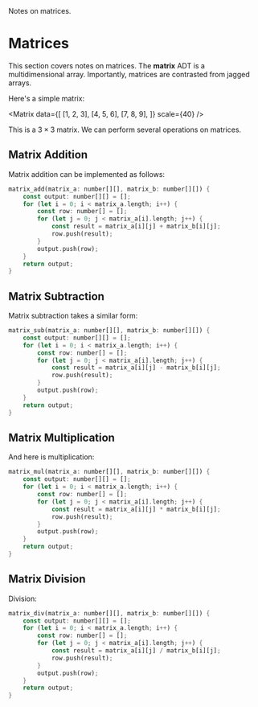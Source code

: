 
<head>
	<title>Matrices</title>
	<description>Notes on matrices.</description>
</head>

# Matrices

This section covers notes on matrices. The **matrix** ADT is a
multidimensional array. Importantly, matrices are contrasted from jagged
arrays.

Here's a simple matrix:

<Matrix
	data={[
		[1, 2, 3],
		[4, 5, 6],
		[7, 8, 9],
	]}
	scale={40}
/>

This is a ${3 \times 3}$ matrix. We can perform several operations on
matrices.

## Matrix Addition

Matrix addition can be implemented as follows:

```rust
matrix_add(matrix_a: number[][], matrix_b: number[][]) {
	const output: number[][] = [];
	for (let i = 0; i < matrix_a.length; i++) {
		const row: number[] = [];
		for (let j = 0; j < matrix_a[i].length; j++) {
			const result = matrix_a[i][j] + matrix_b[i][j];
			row.push(result);
		}
		output.push(row);
	}
	return output;
}
```

## Matrix Subtraction

Matrix subtraction takes a similar form:

```rust
matrix_sub(matrix_a: number[][], matrix_b: number[][]) {
	const output: number[][] = [];
	for (let i = 0; i < matrix_a.length; i++) {
		const row: number[] = [];
		for (let j = 0; j < matrix_a[i].length; j++) {
			const result = matrix_a[i][j] - matrix_b[i][j];
			row.push(result);
		}
		output.push(row);
	}
	return output;
}
```

## Matrix Multiplication

And here is multiplication:

```rust
matrix_mul(matrix_a: number[][], matrix_b: number[][]) {
	const output: number[][] = [];
	for (let i = 0; i < matrix_a.length; i++) {
		const row: number[] = [];
		for (let j = 0; j < matrix_a[i].length; j++) {
			const result = matrix_a[i][j] * matrix_b[i][j];
			row.push(result);
		}
		output.push(row);
	}
	return output;
}
```

## Matrix Division

Division:

```rust
matrix_div(matrix_a: number[][], matrix_b: number[][]) {
	const output: number[][] = [];
	for (let i = 0; i < matrix_a.length; i++) {
		const row: number[] = [];
		for (let j = 0; j < matrix_a[i].length; j++) {
			const result = matrix_a[i][j] / matrix_b[i][j];
			row.push(result);
		}
		output.push(row);
	}
	return output;
}
```